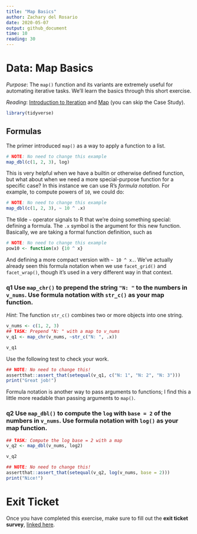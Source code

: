 ```yaml
---
title: "Map Basics"
author: Zachary del Rosario
date: 2020-05-07
output: github_document
time: 10
reading: 30
---
```


# Data: Map Basics

*Purpose*: The `map()` function and its variants are extremely useful for automating iterative tasks. We'll learn the basics through this short exercise.

*Reading*: [Introduction to Iteration](https://rstudio.cloud/learn/primers/5.1) and [Map](https://rstudio.cloud/learn/primers/5.2) (you can skip the Case Study).

```r
library(tidyverse)
```

## Formulas
<!-- ------------------------- -->

The primer introduced `map()` as a way to apply a function to a list.

```r
# NOTE: No need to change this example
map_dbl(c(1, 2, 3), log)
```

This is very helpful when we have a builtin or otherwise defined function, but what about when we need a more special-purpose function for a specific case? In this instance we can use R's *formula notation*. For example, to compute powers of `10`, we could do:

```r
# NOTE: No need to change this example
map_dbl(c(1, 2, 3), ~ 10 ^ .x)
```

The tilde `~` operator signals to R that we're doing something special: defining a formula. The `.x` symbol is the argument for this new function. Basically, we are taking a formal function definition, such as

```r
# NOTE: No need to change this example
pow10 <- function(x) {10 ^ x}
```

And defining a more compact version with `~ 10 ^ x.`. We've actually already seen this formula notation when we use `facet_grid()` and `facet_wrap()`, though it's used in a very different way in that context.

### __q1__ Use `map_chr()` to prepend the string `"N: "` to the numbers in `v_nums`. Use formula notation with `str_c()` as your map function.

*Hint*: The function `str_c()` combines two or more objects into one string.

```r
v_nums <- c(1, 2, 3)
## TASK: Prepend "N: " with a map to v_nums
v_q1 <- map_chr(v_nums, ~str_c("N: ", .x))

v_q1
```

Use the following test to check your work.

```r
## NOTE: No need to change this!
assertthat::assert_that(setequal(v_q1, c("N: 1", "N: 2", "N: 3")))
print("Great job!")
```

Formula notation is another way to pass arguments to functions; I find this a little more readable than passing arguments to `map()`.

### __q2__ Use `map_dbl()` to compute the `log` with `base = 2` of the numbers in `v_nums`. Use formula notation with `log()` as your map function.

```r
## TASK: Compute the log base = 2 with a map
v_q2 <- map_dbl(v_nums, log2)

v_q2
```

```r
## NOTE: No need to change this!
assertthat::assert_that(setequal(v_q2, log(v_nums, base = 2)))
print("Nice!")
```

<!-- include-exit-ticket -->
# Exit Ticket
<!-- -------------------------------------------------- -->

Once you have completed this exercise, make sure to fill out the **exit ticket survey**, [linked here](https://docs.google.com/forms/d/e/1FAIpQLSeuq2LFIwWcm05e8-JU84A3irdEL7JkXhMq5Xtoalib36LFHw/viewform?usp=pp_url&entry.693978880=e-data10-map-assignment.Rmd).
